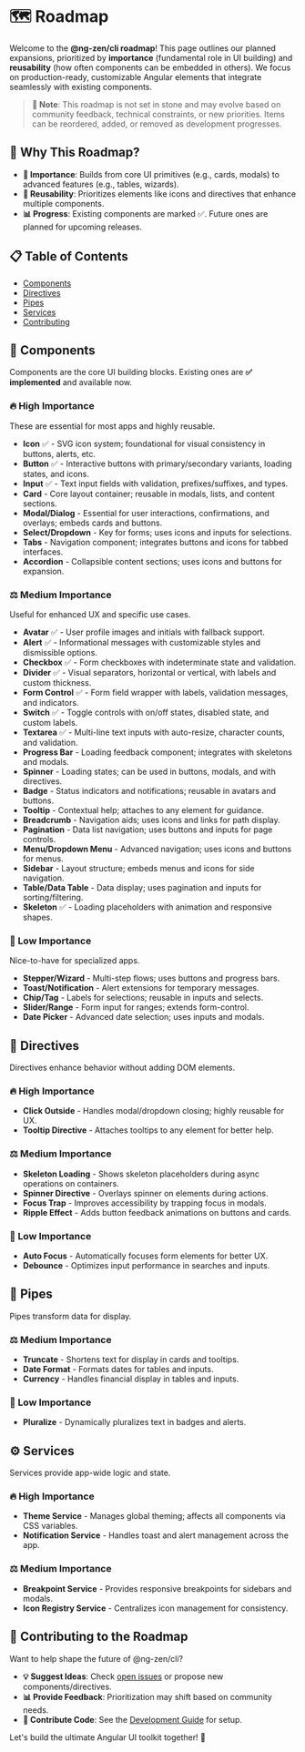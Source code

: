 # 🗺️ Roadmap

Welcome to the **@ng-zen/cli roadmap**! This page outlines our planned expansions, prioritized by **importance** (fundamental role in UI building) and **reusability** (how often components can be embedded in others). We focus on production-ready, customizable Angular elements that integrate seamlessly with existing components.

> **📝 Note**: This roadmap is not set in stone and may evolve based on community feedback, technical constraints, or new priorities. Items can be reordered, added, or removed as development progresses.

## 🎯 Why This Roadmap?

- **🚀 Importance**: Builds from core UI primitives (e.g., cards, modals) to advanced features (e.g., tables, wizards).
- **🔄 Reusability**: Prioritizes elements like icons and directives that enhance multiple components.
- **📊 Progress**: Existing components are marked ✅. Future ones are planned for upcoming releases.

## 📋 Table of Contents

- [Components](#components)
- [Directives](#directives)
- [Pipes](#pipes)
- [Services](#services)
- [Contributing](#contributing-to-the-roadmap)

## 🧩 Components

Components are the core UI building blocks. Existing ones are **✅ implemented** and available now.

### 🔥 High Importance

These are essential for most apps and highly reusable.

- **Icon** ✅ - SVG icon system; foundational for visual consistency in buttons, alerts, etc.
- **Button** ✅ - Interactive buttons with primary/secondary variants, loading states, and icons.
- **Input** ✅ - Text input fields with validation, prefixes/suffixes, and types.
- **Card** - Core layout container; reusable in modals, lists, and content sections.
- **Modal/Dialog** - Essential for user interactions, confirmations, and overlays; embeds cards and buttons.
- **Select/Dropdown** - Key for forms; uses icons and inputs for selections.
- **Tabs** - Navigation component; integrates buttons and icons for tabbed interfaces.
- **Accordion** - Collapsible content sections; uses icons and buttons for expansion.

### ⚖️ Medium Importance

Useful for enhanced UX and specific use cases.

- **Avatar** ✅ - User profile images and initials with fallback support.
- **Alert** ✅ - Informational messages with customizable styles and dismissible options.
- **Checkbox** ✅ - Form checkboxes with indeterminate state and validation.
- **Divider** ✅ - Visual separators, horizontal or vertical, with labels and custom thickness.
- **Form Control** ✅ - Form field wrapper with labels, validation messages, and indicators.
- **Switch** ✅ - Toggle controls with on/off states, disabled state, and custom labels.
- **Textarea** ✅ - Multi-line text inputs with auto-resize, character counts, and validation.
- **Progress Bar** - Loading feedback component; integrates with skeletons and modals.
- **Spinner** - Loading states; can be used in buttons, modals, and with directives.
- **Badge** - Status indicators and notifications; reusable in avatars and buttons.
- **Tooltip** - Contextual help; attaches to any element for guidance.
- **Breadcrumb** - Navigation aids; uses icons and links for path display.
- **Pagination** - Data list navigation; uses buttons and inputs for page controls.
- **Menu/Dropdown Menu** - Advanced navigation; uses icons and buttons for menus.
- **Sidebar** - Layout structure; embeds menus and icons for side navigation.
- **Table/Data Table** - Data display; uses pagination and inputs for sorting/filtering.
- **Skeleton** ✅ - Loading placeholders with animation and responsive shapes.

### 🧊 Low Importance

Nice-to-have for specialized apps.

- **Stepper/Wizard** - Multi-step flows; uses buttons and progress bars.
- **Toast/Notification** - Alert extensions for temporary messages.
- **Chip/Tag** - Labels for selections; reusable in inputs and selects.
- **Slider/Range** - Form input for ranges; extends form-control.
- **Date Picker** - Advanced date selection; uses inputs and modals.

## 🎣 Directives

Directives enhance behavior without adding DOM elements.

### 🔥 High Importance

- **Click Outside** - Handles modal/dropdown closing; highly reusable for UX.
- **Tooltip Directive** - Attaches tooltips to any element for better help.

### ⚖️ Medium Importance

- **Skeleton Loading** - Shows skeleton placeholders during async operations on containers.
- **Spinner Directive** - Overlays spinner on elements during actions.
- **Focus Trap** - Improves accessibility by trapping focus in modals.
- **Ripple Effect** - Adds button feedback animations on buttons and cards.

### 🧊 Low Importance

- **Auto Focus** - Automatically focuses form elements for better UX.
- **Debounce** - Optimizes input performance in searches and inputs.

## 🔧 Pipes

Pipes transform data for display.

### ⚖️ Medium Importance

- **Truncate** - Shortens text for display in cards and tooltips.
- **Date Format** - Formats dates for tables and inputs.
- **Currency** - Handles financial display in tables and inputs.

### 🧊 Low Importance

- **Pluralize** - Dynamically pluralizes text in badges and alerts.

## ⚙️ Services

Services provide app-wide logic and state.

### 🔥 High Importance

- **Theme Service** - Manages global theming; affects all components via CSS variables.
- **Notification Service** - Handles toast and alert management across the app.

### ⚖️ Medium Importance

- **Breakpoint Service** - Provides responsive breakpoints for sidebars and modals.
- **Icon Registry Service** - Centralizes icon management for consistency.

## 🤝 Contributing to the Roadmap

Want to help shape the future of @ng-zen/cli?

- **💡 Suggest Ideas**: Check [open issues](https://github.com/kstepien3/ng-zen/issues) or propose new components/directives.
- **📊 Provide Feedback**: Prioritization may shift based on community needs.
- **🔧 Contribute Code**: See the [Development Guide](https://github.com/kstepien3/ng-zen/blob/master/DEVELOPMENT.md) for setup.

Let's build the ultimate Angular UI toolkit together! 🚀
